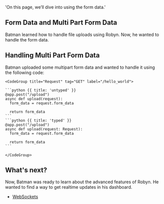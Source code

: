   'On this page, we’ll dive into using the form data.'

## Form Data and Multi Part Form Data

Batman learned how to handle file uploads using Robyn. Now, he wanted to handle the form data.


## Handling Multi Part Form Data

<Row>
<Col>
Batman uploaded some multipart form data and wanted to handle it using the following code:
</Col>
  <Col sticky>

    <CodeGroup title="Request" tag="GET" label="/hello_world">

    ```python {{ title: 'untyped' }}
    @app.post("/upload")
    async def upload(request):
      form_data = request.form_data

      return form_data
    ```
    ```python {{ title: 'typed' }}
    @app.post("/upload")
    async def upload(request: Request):
      form_data = request.form_data

      return form_data
    ```

    </CodeGroup>
  </Col>
</Row>


## What's next?

Now, Batman was ready to learn about the advanced features of Robyn. He wanted to find a way to get realtime updates in his dashboard.

- [WebSockets](/documentation/en/api_reference/websockets)
